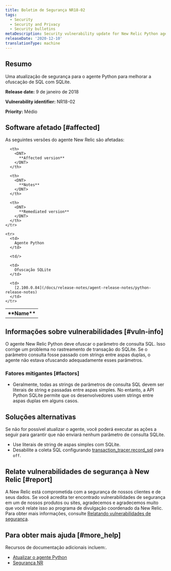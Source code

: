 ```yaml
---
title: Boletim de Segurança NR18-02
tags:
  - Security
  - Security and Privacy
  - Security bulletins
metaDescription: Security vulnerability update for New Relic Python agent.
releaseDate: '2020-12-10'
translationType: machine
---
```


## Resumo

Uma atualização de segurança para o agente Python para melhorar a ofuscação de SQL com SQLite.

<DNT>**Release date:**</DNT> 9 de janeiro de 2018

<DNT>**Vulnerability identifier:**</DNT> NR18-02

<DNT>**Priority:**</DNT> Médio

## Software afetado [#affected]

As seguintes versões do agente New Relic são afetadas:

<table>
  <tbody>
    <tr>
      <th>
        <DNT>
          **Name**
        </DNT>
      </th>

      <th>
        <DNT>
          **Affected version**
        </DNT>
      </th>

      <th>
        <DNT>
          **Notes**
        </DNT>
      </th>

      <th>
        <DNT>
          **Remediated version**
        </DNT>
      </th>
    </tr>

    <tr>
      <td>
        Agente Python
      </td>

      <td/>

      <td>
        Ofuscação SQLite
      </td>

      <td>
        [2.100.0.84](/docs/release-notes/agent-release-notes/python-release-notes)
      </td>
    </tr>
  </tbody>
</table>

## Informações sobre vulnerabilidades [#vuln-info]

O agente New Relic Python deve ofuscar o parâmetro de consulta SQL. Isso corrige um problema no rastreamento de transação do SQLite. Se o parâmetro consulta fosse passado com strings entre aspas duplas, o agente não estava ofuscando adequadamente esses parâmetros.

### Fatores mitigantes [#factors]

* Geralmente, todas as strings de parâmetros de consulta SQL devem ser literais de string e passadas entre aspas simples. No entanto, a API Python SQLite permite que os desenvolvedores usem strings entre aspas duplas em alguns casos.

## Soluções alternativas

Se não for possível atualizar o agente, você poderá executar as ações a seguir para garantir que não enviará nenhum parâmetro de consulta SQLite.

* Use literais de string de aspas simples com SQLite.
* Desabilite a coleta SQL configurando [transaction_tracer.record_sql](/docs/agents/python-agent/configuration/python-agent-configuration#txn-tracer-settings) para `off`.

## Relate vulnerabilidades de segurança à New Relic [#report]

A New Relic está comprometida com a segurança de nossos clientes e de seus dados. Se você acredita ter encontrado vulnerabilidades de segurança em um de nossos produtos ou sites, agradecemos e agradecemos muito que você relate isso ao programa de divulgação coordenado da New Relic. Para obter mais informações, consulte [Relatando vulnerabilidades de segurança](/docs/security/new-relic-security/data-privacy/reporting-security-vulnerabilities).

## Para obter mais ajuda [#more_help]

Recursos de documentação adicionais incluem:.

* [Atualizar o agente Python](/docs/agents/python-agent/installation-configuration/upgrade-python-agent)
* [Segurança NR](https://newrelic.com/security)
